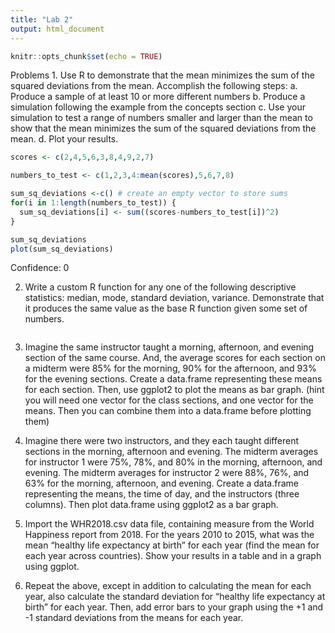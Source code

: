```yaml
---
title: "Lab 2"
output: html_document
---
```


```r
knitr::opts_chunk$set(echo = TRUE)
```
Problems
1. Use R to demonstrate that the mean minimizes the sum of the squared deviations from the mean. Accomplish the following steps:
a. Produce a sample of at least 10 or more different numbers
b. Produce a simulation following the example from the concepts section
c. Use your simulation to test a range of numbers smaller and larger than the mean to show that the mean minimizes the sum of the squared deviations from the mean.
d. Plot your results.
```r
scores <- c(2,4,5,6,3,8,4,9,2,7)

numbers_to_test <- c(1,2,3,4:mean(scores),5,6,7,8)

sum_sq_deviations <-c() # create an empty vector to store sums
for(i in 1:length(numbers_to_test)) {
  sum_sq_deviations[i] <- sum((scores-numbers_to_test[i])^2)
}

sum_sq_deviations
plot(sum_sq_deviations)
```
Confidence: 0

2. Write a custom R function for any one of the following descriptive statistics: median, mode, standard deviation, variance. Demonstrate that it produces the same value as the base R function given some set of numbers.
```r

```


3. Imagine the same instructor taught a morning, afternoon, and evening section of the same course. And, the average scores for each section on a midterm were 85% for the morning, 90% for the afternoon, and 93% for the evening sections. Create a data.frame representing these means for each section. Then, use ggplot2 to plot the means as bar graph. (hint you will need one vector for the class sections, and one vector for the means. Then you can combine them into a data.frame before plotting them)

4. Imagine there were two instructors, and they each taught different sections in the morning, afternoon and evening. The midterm averages for instructor 1 were 75%, 78%, and 80% in the morning, afternoon, and evening. The midterm averages for instructor 2 were 88%, 76%, and 63% for the morning, afternoon, and evening. Create a data.frame representing the means, the time of day, and the instructors (three columns). Then plot data.frame using ggplot2 as a bar graph.

5. Import the WHR2018.csv data file, containing measure from the World Happiness report from 2018. For the years 2010 to 2015, what was the mean “healthy life expectancy at birth” for each year (find the mean for each year across countries). Show your results in a table and in a graph using ggplot.

6. Repeat the above, except in addition to calculating the mean for each year, also calculate the standard deviation for “healthy life expectancy at birth” for each year. Then, add error bars to your graph using the +1 and -1 standard deviations from the means for each year.

